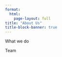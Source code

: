 ```yaml
---
format:
  html:
    page-layout: full
title: "About Us"
title-block-banner: true
---
```


:::{#heading}
What we do
:::

::: {#heading}

Team

:::
